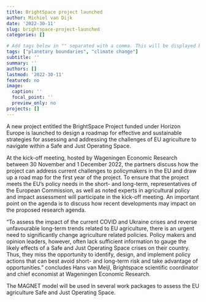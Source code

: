 ```yaml
---
title: BrightSpace project launched
author: Michiel van Dijk
date: '2022-30-11'
slug: brightspace-project-launched
categories: []

# Add tags below in "" separated with a comma. This will be displayed below and nicely group items with the same tags.
tags: ["planetary boundaries", "climate change"]
subtitle: ''
summary: ''
authors: []
lastmod: '2022-30-11'
featured: no
image:
  caption: ''
  focal_point: ''
  preview_only: no
projects: []
---
```


A new project entitled the BrightSpace Project funded under Horizon Europe is launched to design a roadmap for effective and sustainable strategies for assessing and addressing the challenges of EU agriculture to navigate within a Safe and Just Operating Space.

At the kick-off meeting, hosted by Wageningen Economic Research between 30 November and 1 December 2022, the partners discuss how the project can address current challenges to policymakers in the EU and draw up a road map for the first year of the project. To ensure that the project meets the EU’s policy needs in the short- and long-term, representatives of the European Commission, as well as noted experts in agricultural policy and impact assessment will participate in the kick-off meeting. An important point on the agenda is to discuss how recent developments may impact on the proposed research agenda.

"To assess the impact of the current COVID and Ukraine crises and reverse unfavourable long-term trends related to EU agriculture, there is an urgent need to significantly change agriculture related policies. Policy makers and opinion leaders, however, often lack sufficient information to gauge the likely effects of a Safe and Just Operating Space crises on their country. Thus, they miss the opportunity to identify, design, and implement policy actions that can best avoid short- and long-term risk and take advantage of opportunities." concludes Hans van Meijl, Brightspace scientific coordinator and chief economist at Wageningen Economic Research.

The MAGNET model will be used in several work packages to assess the EU agriculture Safe and Just Operating Space.
